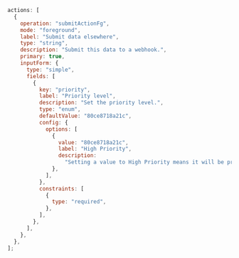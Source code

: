 ```js workbook.js
actions: [
  {
    operation: "submitActionFg",
    mode: "foreground",
    label: "Submit data elsewhere",
    type: "string",
    description: "Submit this data to a webhook.",
    primary: true,
    inputForm: {
      type: "simple",
      fields: [
        {
          key: "priority",
          label: "Priority level",
          description: "Set the priority level.",
          type: "enum",
          defaultValue: "80ce8718a21c",
          config: {
            options: [
              {
                value: "80ce8718a21c",
                label: "High Priority",
                description:
                  "Setting a value to High Priority means it will be prioritized over other values",
              },
            ],
          },
          constraints: [
            {
              type: "required",
            },
          ],
        },
      ],
    },
  },
];
```
